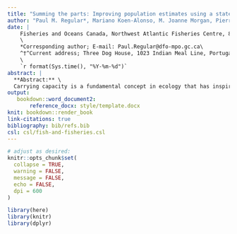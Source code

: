 ```yaml
---
title: "Summing the parts: Improving population estimates using a state-space multispecies production model"
author: "Paul M. Regular*, Mariano Koen-Alonso, M. Joanne Morgan, Pierre Pepin^†^, Rick M. Rideout"
date: | 
    Fisheries and Oceans Canada, Northwest Atlantic Fisheries Centre, 80 East White Hills, St. John's, Newfoundland and Labrador, A1C 5X1, Canada\
    \
    *Corresponding author; E-mail: Paul.Regular@dfo-mpo.gc.ca\
    ^†^Current address; Three Dog House, 1023 Indian Meal Line, Portugal Cove - St. Philip's, Newfoundland and Labrador, A1M 3C4, Canada\
    \
    `r format(Sys.time(), "%Y-%m-%d")`
abstract: |
  **Abstract:** \
  Carrying capacity is a fundamental concept in ecology that has inspired the development and application of a broad range of population models. In the context of fisheries science, production models have been employed globally to calculate carrying capacity and guide the sustainable use of fish populations. Production models have, however, been criticized for failing to account for species interactions and environmental effects. We aim to fill some of these gaps by introducing a novel state-space multispecies production model. We apply our extended model to commercially important demersal fish species off the east coast of Canada to assess its ability to reveal species interactions and the relative impacts of fishing and environmental effects. Our results indicate that accounting for species interactions increases the accuracy of biomass estimates for species within a community. The model also revealed strongly correlated process deviations, unrelated to fishing or density-dependent effects, which unexpectidly indicates that widespread collapses were primarily driven by a common environmental driver rather than fishing. Such inferences indicate that this may be a promising avenue for producing more holistic and accurate assessments for multiple species with relatively minimal data requirements (time-series of landings and fisheries-independent indices). Finally, this approach may serve as a stepping stone towards an ecosystem-based approach to fisheries management.
output: 
   bookdown::word_document2:
       reference_docx: style/template.docx
knit: bookdown::render_book
link-citations: true
bibliography: bib/refs.bib
csl: csl/fish-and-fisheries.csl
---
```


```r
# adjust as desired:
knitr::opts_chunk$set(
  collapse = TRUE,
  warning = FALSE,
  message = FALSE,
  echo = FALSE,
  dpi = 600
)
```


```r
library(here)
library(knitr)
library(dplyr)
```

